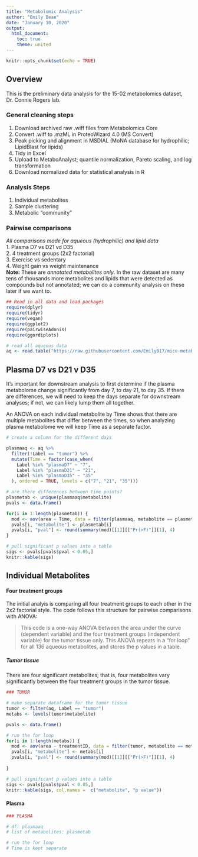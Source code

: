```yaml
---
title: "Metabolomic Analysis"
author: "Emily Bean"
date: "January 10, 2020"
output:
  html_document:
    toc: true
    theme: united
---
```


```r
knitr::opts_chunk$set(echo = TRUE)
```
## Overview

This is the preliminary data analysis for the 15-02 metabolomics dataset, Dr. Connie Rogers lab. 

### General cleaning steps 
1. Download archived raw .wiff files from Metabolomics Core  
2. Convert .wiff to .mzML in ProteoWizard 4.0 (MS Convert)  
3. Peak picking and alignment in MSDIAL (MoNA database for hydrophilic; LipidBlast for lipids)  
4. Tidy in Excel  
5. Upload to MetaboAnalyst; quantile normalization, Pareto scaling, and log transformation  
6. Download normalized data for statistical analysis in R  

### Analysis Steps  
1. Individual metabolites 
2. Sample clustering    
3. Metabolic "community"    

### Pairwise comparisons  
*All comparisons made for aqueous (hydrophilic) and lipid data*  
1. Plasma D7 vs D21 vd D35  
2. 4 treatment groups (2x2 factorial)  
3. Exercise vs sedentary  
4. Weight gain vs weight maintenance  
**Note:** These are _annotated metabolites only_. In the raw dataset are many tens of thousands more metabolites and lipids that were detected as compounds but not annotated; we can do a community analysis on these later if we want to.

```r
## Read in all data and load packages
require(dplyr)
require(tidyr)
require(vegan)
require(ggplot2)
require(pairwiseAdonis)
require(ggordiplots)

# read all aqueous data
aq <- read.table("https://raw.githubusercontent.com/EmilyB17/mice-metab/master/data/allAqueousCleaned.txt", header = TRUE, stringsAsFactors = TRUE)
```

## Plasma D7 vs D21 v D35

It's important for downstream analysis to first determine if the plasma metabolome change significantly from day 7, to day 21, to day 35. If there are differences, we will need to keep the days separate for downstream analyses; if not, we can likely lump them all together.  

An ANOVA on each individual metabolite by Time shows that there are multiple metabolites that differ between the times, so when analyzing plasma metabolome we will keep Time as a separate factor.

```r
# create a column for the different days

plasmaaq <- aq %>% 
  filter(!Label == "tumor") %>% 
  mutate(Time = factor(case_when(
    Label %in% "plasmaD7" ~ "7",
    Label %in% "plasmaD21" ~ "21",
    Label %in% "plasmaD35" ~ "35"
  ), ordered = TRUE, levels = c("7", "21", "35")))

# are there differences between time points?
plasmetab <- unique(plasmaaq$metabolite)
pvals <- data.frame()

for(i in 1:length(plasmetab)) {
  mod <- aov(area ~ Time, data = filter(plasmaaq, metabolite == plasmetab[i]))
  pvals[i, "metabolite"] <- plasmetab[i]
  pvals[i, "pval"] <- round(summary(mod)[[1]][["Pr(>F)"]][1], 4)
}

# pull significant p values into a table
sigs <- pvals[pvals$pval < 0.05,]
knitr::kable(sigs)
```

## Individual Metabolites 

#### Four treatment groups

The initial analyis is comparing all four treatment groups to each other in the 2x2 factorial style. The code follows this structure for pairwise comparisons with ANOVA:

>This code is a one-way ANOVA between the area under the curve (dependent variable) and the four treatment groups (independent variable) for the tumor tissue only. This ANOVA repeats in a "for loop" for all 136 aqueous metabolites, and stores the p values in a table. 

##### Tumor tissue 
There are four significant metabolites; that is, four metabolites vary significantly between the four treatment groups in the tumor tissue. 

```r
### TUMOR

# make separate dataframe for the tumor tissue
tumor <- filter(aq, Label == "tumor")
metabs <- levels(tumor$metabolite)

pvals <- data.frame()

# run the for loop
for(i in 1:length(metabs)) {
  mod <- aov(area ~ treatmentID, data = filter(tumor, metabolite == metabs[i]))
  pvals[i, "metabolite"] <- metabs[i]
  pvals[i, "pval"] <- round(summary(mod)[[1]][["Pr(>F)"]][1], 4)
   
}

# pull significant p values into a table
sigs <- pvals[pvals$pval < 0.05,]
knitr::kable(sigs, col.names =  c("metabolite", "p value"))

```

#### Plasma

```r
### PLASMA

# df: plasmaaq
# list of metabolites: plasmetab

# run the for loop
# Time is kept separate

```

